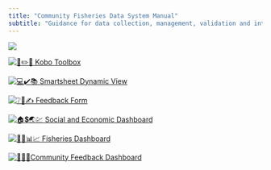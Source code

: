 ```yaml
---
title: "Community Fisheries Data System Manual"
subtitle: "Guidance for data collection, management, validation and interpretation"
---
```


![](images/BV_wide_photo.jpg)

::: {layout-nrow="2"}
[![📱✏️🧮 Kobo Toolbox](images/kobo.png)](https://kf.kobotoolbox.org/#/projects/home)

[![💻✔️📚 Smartsheet Dynamic View](images/ssdv.jpg)](https://dynamicview.smartsheet.com/)

[![❔💭✍️ Feedback Form](images/feedbackform.png)](https://app.smartsheet.com/b/form/3464c4c77c1547a49fda7e9062f363f3)

[![🏠💲🌏💹 Social and Economic Dashboard](images/socialdashboard.png)](https://blueventures.shinyapps.io/social-economic-dashboard/)

[![🔢🐠📊📈 Fisheries Dashboard](images/fishdashboard.png)](https://blueventures.shinyapps.io/fisheries-dashboard/)

[![📆📓🎏Community Feedback Dashboard](images/communityfeedback.png)](https://blueventures.shinyapps.io/community-feedback/)
:::

